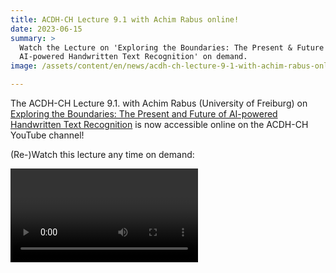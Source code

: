 ```yaml
---
title: ACDH-CH Lecture 9.1 with Achim Rabus online!
date: 2023-06-15
summary: >
  Watch the Lecture on 'Exploring the Boundaries: The Present & Future of
  AI-powered Handwritten Text Recognition' on demand.
image: /assets/content/en/news/acdh-ch-lecture-9-1-with-achim-rabus-online/image.png

---
```


The ACDH-CH Lecture 9.1. with Achim Rabus (University of Freiburg) on [Exploring the Boundaries: The Present and Future of AI-powered Handwritten Text Recognition](/events/acdh-ch-lecture-9-1) is now accessible online on the ACDH-CH YouTube channel!

(Re-)Watch this lecture any time on demand:

<Video provider="youtube" id="GuPgNAsn88k" caption="ACDH-CH Lecture 9.1 with Achim Rabus (University of Freiburg)" />

***

[#ACDHCHlecture](https://twitter.com/search?q=%23ACDHCHLecture\&src=typed_query)
